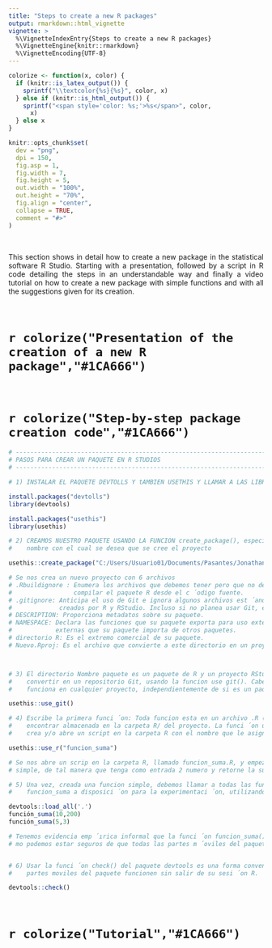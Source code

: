 ```yaml
---
title: "Steps to create a new R packages"
output: rmarkdown::html_vignette
vignette: >
  %\VignetteIndexEntry{Steps to create a new R packages}
  %\VignetteEngine{knitr::rmarkdown}
  %\VignetteEncoding{UTF-8}
---
```


```r
colorize <- function(x, color) {
  if (knitr::is_latex_output()) {
    sprintf("\\textcolor{%s}{%s}", color, x)
  } else if (knitr::is_html_output()) {
    sprintf("<span style='color: %s;'>%s</span>", color,
      x)
  } else x
}
```

```r
knitr::opts_chunk$set(
  dev = "png",
  dpi = 150,
  fig.asp = 1,
  fig.width = 7,
  fig.height = 5,
  out.width = "100%",
  out.height = "70%",
  fig.align = "center",
  collapse = TRUE,
  comment = "#>"
)
```

<br>

<p style="text-align:justify;"> This section shows in detail how to create a new package in the statistical software R Studio. Starting with a presentation, followed by a script in R code detailing the steps in an understandable way and finally a video tutorial on how to create a new package with simple functions and with all the suggestions given for its creation.</p>

<br>

# `r colorize("Presentation of the creation of a new R package","#1CA666")`

<object data="Tutorial/RPackage.pdf" width=775, height=550></object>

<br>

# `r colorize("Step-by-step package creation code","#1CA666")`

```r
# --------------------------------------------------------------------------------------------------
# PASOS PARA CREAR UN PAQUETE EN R STUDIOS
# --------------------------------------------------------------------------------------------------

# 1) INSTALAR EL PAQUETE DEVTOLLS Y tAMBIEN USETHIS Y LLAMAR A LAS LIBRERIA 

install.packages("devtolls")
library(devtools)

install.packages("usethis")
library(usethis)

# 2) CREAMOS NUESTRO PAQUETE USANDO LA FUNCION create_package(), especificando la dirección y el  
#    nombre con el cual se desea que se cree el proyecto

usethis::create_package("C:/Users/Usuario01/Documents/Pasantes/Jonathan_Pallasco/Nuevo")

# Se nos crea un nuevo proyecto con 6 archivos 
# .Rbuildignore : Enumera los archivos que debemos tener pero que no deben incluirse al 
#                 compilar el paquete R desde el c ́odigo fuente.
# .gitignore: Anticipa el uso de Git e ignora algunos archivos est ́andar detr ́as de escena
#             creados por R y RStudio. Incluso si no planea usar Git, esto es inofensivo.
# DESCRIPTION: Proporciona metadatos sobre su paquete.
# NAMESPACE: Declara las funciones que su paquete exporta para uso externo y las funciones 
#            externas que su paquete importa de otros paquetes.
# directorio R: Es el extremo comercial de su paquete.
# Nuevo.Rproj: Es el archivo que convierte a este directorio en un proyecto de R Studio.



# 3) El directorio Nombre paquete es un paquete de R y un proyecto RStudio. Ahora se debe 
#    convertir en un repositorio Git, usando la funcion use git(). Cabe recalcar que, use git() 
#    funciona en cualquier proyecto, independientemente de si es un paquete R.

usethis::use_git()

# 4) Escribe la primera funci ́on: Toda funcion esta en un archivo .R (Nombre Funcion.R), y se va a
#    encontrar almacenada en la carpeta R/ del proyecto. La funci ́on use_r() del paquete usethis,
#    crea y/o abre un script en la carpeta R con el nombre que le asignemos. 

usethis::use_r("funcion_suma")

# Se nos abre un scrip en la carpeta R, llamado funcion_suma.R, y empezamos a crear una función 
# simple, de tal manera que tenga como entrada 2 numero y retorne la suma de los mismos.

# 5) Una vez, creada una funcion simple, debemos llamar a todas las funciones, para poner a 
#    funcion_suma a disposici ́on para la experimentaci ́on, utilizando la funcion load all() del paquete devtools

devtools::load_all('.')
función_suma(10,200)
función_suma(5,3)

# Tenemos evidencia emp ́ırica informal que la funci ́on funcion_suma() funciona correctamente. Pero, ¿c ́o
# mo podemos estar seguros de que todas las partes m ́oviles del paquete Nuevo() todav ́ıa funcionan?.


# 6) Usar la funci ́on check() del paquete devtools es una forma conveniente de verificar que las
#    partes moviles del paquete funcionen sin salir de su sesi ́on R.

devtools::check()

```

<br>

# `r colorize("Tutorial","#1CA666")`


